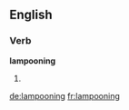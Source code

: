 ==English==

===Verb===
'''lampooning'''

# {{present participle of|lampoon}}

[[de:lampooning]]
[[fr:lampooning]]